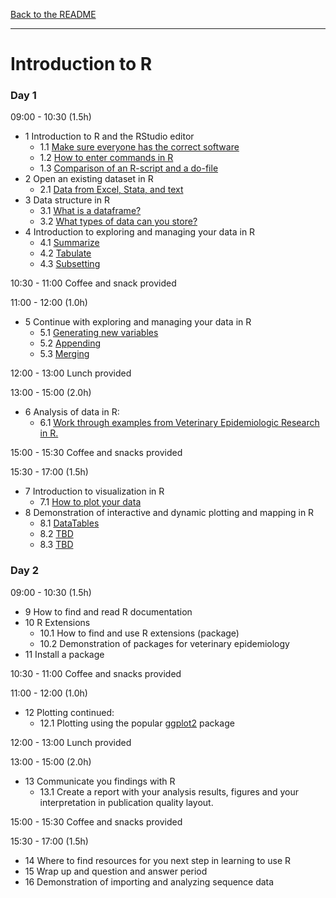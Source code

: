 [Back to the README](README.html)

---

# Introduction to R

### Day 1

09:00 - 10:30 (1.5h)

* 1 Introduction to R and the RStudio editor
    * 1.1 [Make sure everyone has the correct software](day1/lesson1/lesson1_1.html)
    * 1.2 [How to enter commands in R](day1/lesson1/lesson1_2.html)
    * 1.3 [Comparison of an R-script and a do-file](day1/lesson1/lesson1_3.html)
* 2 Open an existing dataset in R
    * 2.1 [Data from Excel, Stata, and text](day1/lesson2/lesson2_1.html)
* 3 Data structure in R
    * 3.1 [What is a dataframe?](day1/lesson3/lesson3_1.html)
    * 3.2 [What types of data can you store?](day1/lesson3/lesson3_2.html)
* 4 Introduction to exploring and managing your data in R
    * 4.1 [Summarize](day1/lesson4/lesson4_1.html)
	* 4.2 [Tabulate](day1/lesson4/lesson4_2.html)
	* 4.3 [Subsetting](day1/lesson4/lesson4_3.html)

10:30 - 11:00 Coffee and snack provided

11:00 - 12:00 (1.0h)

* 5 Continue with exploring and managing your data in R
	* 5.1 [Generating new variables](day1/lesson5/lesson5_1.html)
	* 5.2 [Appending](day1/lesson5/lesson5_2.html)
	* 5.3 [Merging](day1/lesson5/lesson5_3.html)

12:00 - 13:00 Lunch provided

13:00 - 15:00 (2.0h)

* 6 Analysis of data in R:
	* 6.1
      [Work through examples from Veterinary Epidemiologic Research in R.](day1/lesson6/lesson6_1.html)

15:00 - 15:30 Coffee and snacks provided

15:30 - 17:00 (1.5h)

* 7 Introduction to visualization in R
    * 7.1 [How to plot your data](day1/lesson7/lesson7_1.html)
* 8 Demonstration of interactive and dynamic plotting and mapping in R
    * 8.1 [DataTables](day1/lesson8/lesson8_1.html)
    * 8.2 [TBD](day1/lesson8/lesson8_2.html)
    * 8.3 [TBD](day1/lesson8/lesson8_3.html)

### Day 2

09:00 - 10:30 (1.5h)

* 9 How to find and read R documentation
* 10 R Extensions
    * 10.1 How to find and use R extensions (package)
    * 10.2 Demonstration of packages for veterinary epidemiology
* 11 Install a package

10:30 - 11:00 Coffee and snacks provided

11:00 - 12:00 (1.0h)

* 12 Plotting continued:
	* 12.1 Plotting using the popular
      [ggplot2](http://docs.ggplot2.org/current/index.html) package

12:00 - 13:00 Lunch provided

13:00 - 15:00 (2.0h)

* 13 Communicate you findings with R
    * 13.1 Create a report with your analysis results, figures and your
      interpretation in publication quality layout.

15:00 - 15:30 Coffee and snacks provided

15:30 - 17:00 (1.5h)

* 14 Where to find resources for you next step in learning to use R
* 15 Wrap up and question and answer period
* 16 Demonstration of importing and analyzing sequence data
